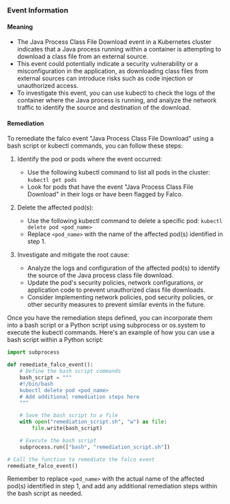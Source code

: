 
### Event Information

#### Meaning

- The Java Process Class File Download event in a Kubernetes cluster indicates that a Java process running within a container is attempting to download a class file from an external source.
- This event could potentially indicate a security vulnerability or a misconfiguration in the application, as downloading class files from external sources can introduce risks such as code injection or unauthorized access.
- To investigate this event, you can use kubectl to check the logs of the container where the Java process is running, and analyze the network traffic to identify the source and destination of the download.

#### Remediation

To remediate the falco event "Java Process Class File Download" using a bash script or kubectl commands, you can follow these steps:

1. Identify the pod or pods where the event occurred:
   - Use the following kubectl command to list all pods in the cluster: `kubectl get pods`
   - Look for pods that have the event "Java Process Class File Download" in their logs or have been flagged by Falco.

2. Delete the affected pod(s):
   - Use the following kubectl command to delete a specific pod: `kubectl delete pod <pod_name>`
   - Replace `<pod_name>` with the name of the affected pod(s) identified in step 1.

3. Investigate and mitigate the root cause:
   - Analyze the logs and configuration of the affected pod(s) to identify the source of the Java process class file download.
   - Update the pod's security policies, network configurations, or application code to prevent unauthorized class file downloads.
   - Consider implementing network policies, pod security policies, or other security measures to prevent similar events in the future.

Once you have the remediation steps defined, you can incorporate them into a bash script or a Python script using subprocess or os.system to execute the kubectl commands. Here's an example of how you can use a bash script within a Python script:

```python
import subprocess

def remediate_falco_event():
    # Define the bash script commands
    bash_script = """
    #!/bin/bash
    kubectl delete pod <pod_name>
    # Add additional remediation steps here
    """

    # Save the bash script to a file
    with open("remediation_script.sh", "w") as file:
        file.write(bash_script)

    # Execute the bash script
    subprocess.run(["bash", "remediation_script.sh"])

# Call the function to remediate the falco event
remediate_falco_event()
```

Remember to replace `<pod_name>` with the actual name of the affected pod(s) identified in step 1, and add any additional remediation steps within the bash script as needed.

